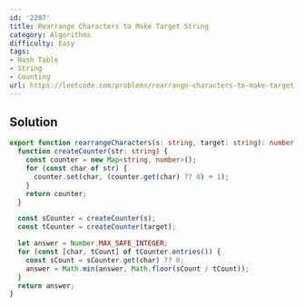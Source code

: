 ```yaml
---
id: '2287'
title: Rearrange Characters to Make Target String
category: Algorithms
difficulty: Easy
tags:
- Hash Table
- String
- Counting
url: https://leetcode.com/problems/rearrange-characters-to-make-target-string
---
```


## Solution

```typescript filename="solution.ts" copy
export function rearrangeCharacters(s: string, target: string): number {
  function createCounter(str: string) {
    const counter = new Map<string, number>();
    for (const char of str) {
      counter.set(char, (counter.get(char) ?? 0) + 1);
    }
    return counter;
  }

  const sCounter = createCounter(s);
  const tCounter = createCounter(target);

  let answer = Number.MAX_SAFE_INTEGER;
  for (const [char, tCount] of tCounter.entries()) {
    const sCount = sCounter.get(char) ?? 0;
    answer = Math.min(answer, Math.floor(sCount / tCount));
  }
  return answer;
}
```

